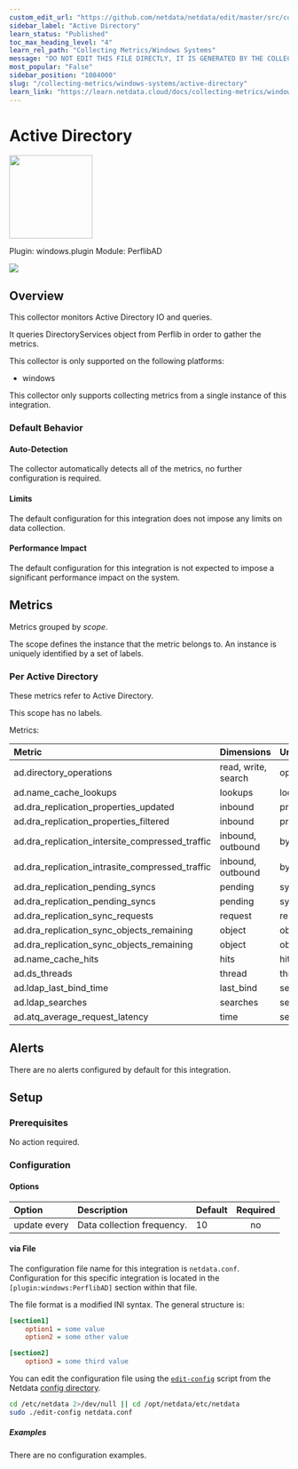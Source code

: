 ```yaml
---
custom_edit_url: "https://github.com/netdata/netdata/edit/master/src/collectors/windows.plugin/metadata.yaml"
sidebar_label: "Active Directory"
learn_status: "Published"
toc_max_heading_level: "4"
learn_rel_path: "Collecting Metrics/Windows Systems"
message: "DO NOT EDIT THIS FILE DIRECTLY, IT IS GENERATED BY THE COLLECTOR'S metadata.yaml FILE"
most_popular: "False"
sidebar_position: "1084000"
slug: "/collecting-metrics/windows-systems/active-directory"
learn_link: "https://learn.netdata.cloud/docs/collecting-metrics/windows-systems/active-directory"
---
```



# Active Directory


<img src="https://netdata.cloud/img/windows.svg" width="150"/>


Plugin: windows.plugin
Module: PerflibAD

<img src="https://img.shields.io/badge/maintained%20by-Netdata-%2300ab44" />

## Overview

This collector monitors Active Directory IO and queries.


It queries DirectoryServices object from Perflib in order to gather the metrics.


This collector is only supported on the following platforms:

- windows

This collector only supports collecting metrics from a single instance of this integration.


### Default Behavior

#### Auto-Detection

The collector automatically detects all of the metrics, no further configuration is required.


#### Limits

The default configuration for this integration does not impose any limits on data collection.

#### Performance Impact

The default configuration for this integration is not expected to impose a significant performance impact on the system.

## Metrics

Metrics grouped by *scope*.

The scope defines the instance that the metric belongs to. An instance is uniquely identified by a set of labels.



### Per Active Directory

These metrics refer to Active Directory.

This scope has no labels.

Metrics:

| Metric | Dimensions | Unit |
|:------|:----------|:----|
| ad.directory_operations | read, write, search | operations/s |
| ad.name_cache_lookups | lookups | lookups/s |
| ad.dra_replication_properties_updated | inbound | properties/s |
| ad.dra_replication_properties_filtered | inbound | properties/s |
| ad.dra_replication_intersite_compressed_traffic | inbound, outbound | bytes/s |
| ad.dra_replication_intrasite_compressed_traffic | inbound, outbound | bytes/s |
| ad.dra_replication_pending_syncs | pending | syncs |
| ad.dra_replication_pending_syncs | pending | syncs |
| ad.dra_replication_sync_requests | request | requests/s |
| ad.dra_replication_sync_objects_remaining | object | objects |
| ad.dra_replication_sync_objects_remaining | object | objects |
| ad.name_cache_hits | hits | hits/s |
| ad.ds_threads | thread | threads |
| ad.ldap_last_bind_time | last_bind | seconds |
| ad.ldap_searches | searches | searches/s |
| ad.atq_average_request_latency | time | seconds |



## Alerts

There are no alerts configured by default for this integration.


## Setup


### Prerequisites

No action required.

### Configuration

#### Options





| Option | Description | Default | Required |
|:-----|:------------|:--------|:---------:|
| update every | Data collection frequency. | 10 | no |




#### via File

The configuration file name for this integration is `netdata.conf`.
Configuration for this specific integration is located in the `[plugin:windows:PerflibAD]` section within that file.

The file format is a modified INI syntax. The general structure is:

```ini
[section1]
    option1 = some value
    option2 = some other value

[section2]
    option3 = some third value
```
You can edit the configuration file using the [`edit-config`](/docs/netdata-agent/configuration#edit-a-configuration-file-using-edit-config) script from the
Netdata [config directory](/docs/netdata-agent/configuration#the-netdata-config-directory).

```bash
cd /etc/netdata 2>/dev/null || cd /opt/netdata/etc/netdata
sudo ./edit-config netdata.conf
```

##### Examples
There are no configuration examples.



